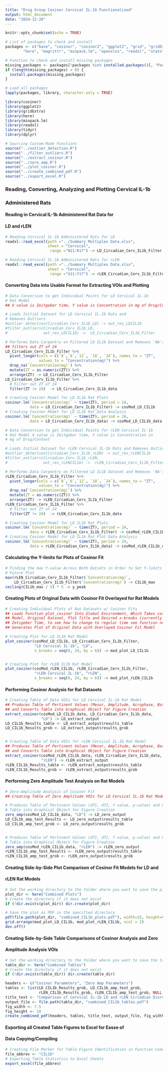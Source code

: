 ```yaml
---
title: "Drug Group Cosinor Cervical IL-1b Functionalized"
output: html_document
date: "2024-12-20"
---
```


```r
knitr::opts_chunk$set(echo = TRUE)

# List of packages to check and install
packages <- c("base", "cosinor", "cosinor2", "ggplot2", "grid", "gridExtra",
        "here", "magrittr", "minpack.lm", "openxlsx", "readxl", "stats", "tidyr", "dplyr")

# Function to check and install missing packages
missing_packages <- packages[!packages %in% installed.packages()[, "Package"]]
if (length(missing_packages) > 0) {
  install.packages(missing_packages)
}

# Load all packages
lapply(packages, library, character.only = TRUE)

library(cosinor)
library(ggplot2)
library(gridExtra)
library(here)
library(minpack.lm)
library(readxl)
library(tidyr)
library(dplyr)
```


```r
# Sourcing Custom-Made Functions
source("../outlier_detection.R")
source("../filter_outliers.R")
source("../extract_cosinor.R")
source("../zero_amp.R")
source("../plot_cosinor.R")
source("../create_combined_pdf.R")
source("../export_excel.R")
```


### Reading, Converting, Analyzing and Plotting Cervical IL-1b 
### Administered Rats 
#### Reading in Cervical IL-1b Administered Rat Data for 
#### LD and rLEN
```r
# Reading Cervical IL-1b Administered Rats for LD
readxl::read_excel(path ="../Summary Multiplex Data.xlsx",
                   sheet = "Cervical",
                    range ="N11:R17") -> LD_Circadian_Cerv_IL1b_Filter

# Reading Cervical IL-1b Administered Rats for rLEN
readxl::read_excel(path ="../Summary Multiplex Data.xlsx",
                   sheet = "Cervical",
                    range ="U11:Y17") -> rLEN_Circadian_Cerv_IL1b_Filter
```


#### Converting Data into Usable Format for Extracting VOIs and Plotting
```r
# Data Conversion to get Individual Points for LD Cervical IL-1b 
# Rat Model
## X value is Zeitgeber time, Y value is Concentration in mg of Drug/Content

# Loads Initial Dataset for LD Cervical IL-1b Rats and 
# Removes Outliers
#outlier_detection(Circadian_Cerv_IL1b_LD) -> out_res_LDCIL1b
#filter_outliers(Circadian_Cerv_IL1b_LD, 
#                out_res_LDCIL1b) ->  LD_Circadian_Cerv_IL1b_Filter

# Performs Data Carpentry on Filtered LD IL1b Dataset and Removes 'NA's,
## filters out ZT of 24
LD_Circadian_Cerv_IL1b_Filter %>%
  pivot_longer(cols = c(`0`,`6`,`12`, `18`, `24`), names_to = "ZT", 
               values_to = "Concentration(mg)") %>%
  drop_na(`Concentration(mg)`) %>%
  mutate(ZT = as.numeric(ZT)) %>%
  arrange(ZT) -> LD_Circadian_Cerv_IL1b_Filter
LD_Circadian_Cerv_IL1b_Filter %>%
  # Filter out ZT of 24
  filter(ZT != 24)  -> LD_Circadian_Cerv_IL1b_data

# Creating Cosinor Model for LD IL1b Rat Plots
cosinor.lm(`Concentration(mg)` ~ time(ZT), period = 24,
           data = LD_Circadian_Cerv_IL1b_Filter) -> cosMod_LD_CIL1b
# Creating Cosinor Model for LD IL1b Rat Data Analysis
cosinor.lm(`Concentration(mg)` ~ time(ZT), period = 24,
           data = LD_Circadian_Cerv_IL1b_data) -> cosMod_LD_CIL1b_data
```

```r
# Data Conversion to get Individual Points for rLEN Cervical IL-1b 
# Rat Model X value is Zeitgeber time, Y value is Concentration in 
# mg of Drug/Content

# Loads Initial Dataset for rLEN Cervical IL-1b Rats and Removes Outliers
#outlier_detection(Circadian_Cerv_IL1b_rLEN) -> out_res_rLENCIL1b
#filter_outliers(Circadian_Cerv_IL1b_rLEN, 
#                out_res_rLENCIL1b) ->  rLEN_Circadian_Cerv_IL1b_Filter

# Performs Data Carpentry on Filtered LD IL1b Dataset and Removes 'NA's
rLEN_Circadian_Cerv_IL1b_Filter %>%
  pivot_longer(cols = c(`0`,`6`,`12`, `18`, `24`), names_to = "ZT", 
               values_to = "Concentration(mg)") %>%
  drop_na(`Concentration(mg)`) %>%
  mutate(ZT = as.numeric(ZT)) %>%
  arrange(ZT) -> rLEN_Circadian_Cerv_IL1b_Filter
rLEN_Circadian_Cerv_IL1b_Filter %>%
  # Filter out ZT of 24
  filter(ZT != 24)  -> rLEN_Circadian_Cerv_IL1b_data

# Creating Cosinor Model for LD IL1b Rat Plots
cosinor.lm(`Concentration(mg)` ~ time(ZT), period = 24,
           data = rLEN_Circadian_Cerv_IL1b_Filter) -> cosMod_rLEN_CIL1b
# Creating Cosinor Model for LD IL1b Rat Plot Data Analysis
cosinor.lm(`Concentration(mg)` ~ time(ZT), period = 24,
           data = rLEN_Circadian_Cerv_IL1b_data) -> cosMod_rLEN_CIL1b_data
```


#### Calculating the Y-limits for Plots of Cosinor Fit
```r
# Finding the max Y-value Across Both Datsets in Order to Set Y-limits of 
# Future Plot
max(rLEN_Circadian_Cerv_IL1b_Filter$`Concentration(mg)`, 
    LD_Circadian_Cerv_IL1b_Filter$`Concentration(mg)`) -> CIL1b_max
ceiling(CIL1b_max / 5) * 5 -> y_peak
```


#### Creating Plots of Original Data with Cosinor Fit Overlayed for Rat Models
```r
# Creating Individual Plots of Rat Datasets w/ Cosinor Fits
## Loads Function plot_cosinor Into Global Environment, Which Takes cosMod 
## Model, Original Dataset, Plot Title and Desired x-breaks (currently set for
## Zetigeber Time, to see how to change to regular time see function notes) and
## Generates Plot of Original Data with Overlayed Cosinor Fit Model

# Creating Plot for LD IL1b Rat Model
plot_cosinor(cosMod_LD_CIL1b, LD_Circadian_Cerv_IL1b_Filter, 
             "LD Cervical IL-1b", "LD",
             x_breaks = seq(0, 24, by = 6)) -> mod_plot_LD_CIL1b


# Creating Plot for rLEN IL1b Rat Model
plot_cosinor(cosMod_rLEN_CIL1b, rLEN_Circadian_Cerv_IL1b_Filter, 
             "rLEN Cervical IL-1b", "rLEN",
             x_breaks = seq(0, 24, by = 6)) -> mod_plot_rLEN_CIL1b
```


#### Performing Cosinor Analysis for Rat Datasets
```r
# Creating Table of Data VOIs for LD Cervical IL-1b Rat Model
## Produces Table of Pertinent Values (Mesor, Amplitude, Acrophase, Bathyphase)
## and Converts Table into Graphical Object for Figure Creation
extract_cosinor(cosMod_LD_CIL1b_data, LD_Circadian_Cerv_IL1b_data,
                "LD") -> LD_extract_output
LD_CIL1b_Results_table <- LD_extract_output$results_table
LD_CIL1b_Results_grob <- LD_extract_output$results_grob


# Creating Table of Data VOIs for rLEN Cervical IL-1b Rat Model
## Produces Table of Pertinent Values (Mesor, Amplitude, Acrophase, Bathyphase)
## and Converts Table into Graphical Object for Figure Creation
extract_cosinor(cosMod_rLEN_CIL1b_data, rLEN_Circadian_Cerv_IL1b_data,
                "rLEN") -> rLEN_extract_output
rLEN_CIL1b_Results_table <- rLEN_extract_output$results_table
rLEN_CIL1b_Results_grob <- rLEN_extract_output$results_grob
```


#### Performing Zero Amplitude Test Analysis on Rat Models
```r
# Zero-Amplitude Analysis of Cosinor Fit
## Creating Table of Zero Amplitude VOIs for LD Cervical IL-1b Rat Model

# Produces Table of Pertinent Values (df1, df2, f-value, p-value) and Converts 
# Table into Graphical Object for Figure Creation
zero_amp(cosMod_LD_CIL1b_data, "LD") -> LD_zero_output
LD_CIL1b_amp_test_Results <- LD_zero_output$results_table
LD_CIL1b_amp_test_grob <- LD_zero_output$results_grob


# Produces Table of Pertinent Values (df1, df2, f-value, p-value) and Converts 
# Table into Graphical Object for Figure Creation
zero_amp(cosMod_rLEN_CIL1b_data, "rLEN") -> rLEN_zero_output
rLEN_CIL1b_amp_test_Results <- rLEN_zero_output$results_table
rLEN_CIL1b_amp_test_grob <- rLEN_zero_output$results_grob
```


#### Creating Side-by-Side Plot Comparison of Cosinor Fit Models for LD and 
#### rLEN Rat Models
```r
# Set the working directory to the folder where you want to save the plot
plot_dir <- here("Combined Plots")
# Create the directory if it does not exist
if (!dir.exists(plot_dir)) dir.create(plot_dir)  

# Save the plot as PDF in the specified directory
pdf(file.path(plot_dir, "combined_CIL1b_plots.pdf"), width=15, height=6)
grid.arrange(mod_plot_LD_CIL1b, mod_plot_rLEN_CIL1b, ncol = 2)
dev.off()
```


#### Creating Side-by-Side Table Comparisons of Cosinor Analysis and Zero
#### Amplitude Analysis VOIs
```r
# Set the working directory to the folder where you want to save the tables
table_dir <- here("Combined Tables")
# Create the directory if it does not exist
if (!dir.exists(table_dir)) dir.create(table_dir)  

headers <- c("Cosinor Parameters", "Zero Amp Parameters")
tables <- list(LD_CIL1b_Results_grob, LD_CIL1b_amp_test_grob, 
               rLEN_CIL1b_Results_grob, rLEN_CIL1b_amp_test_grob, NULL, NULL)
title_text <- "Comparison of Cervical IL-1b LD and rLEN Circadian Disruption Values"
output_file <- file.path(table_dir, "combined_CIL1b_tables.pdf")
fig_width <- 7.5
fig_height <- 10
create_combined_pdf(headers, tables, title_text, output_file, fig_width, fig_height)
```
#### Exporting all Created Table Figures to Excel for Easse of
#### Data Copying/Compiling
```r
# Creating File Marker for Table Figure Identification in Function Code
file_abbrev <- "CIL1b"
# Exporting Table Statistics to Excel Sheets
export_excel(file_abbrev)
```
